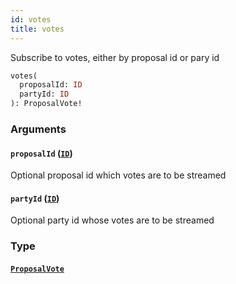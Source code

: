```yaml
---
id: votes
title: votes
---
```



Subscribe to votes, either by proposal id or pary id

```graphql
votes(
  proposalId: ID
  partyId: ID
): ProposalVote!
```


### Arguments

#### `proposalId` ([`ID`](/docs/v0.47/graphql/scalars/id))

Optional proposal id which votes are to be streamed


#### `partyId` ([`ID`](/docs/v0.47/graphql/scalars/id))

Optional party id whose votes are to be streamed


### Type

#### [`ProposalVote`](/docs/v0.47/graphql/objects/proposal-vote) 






